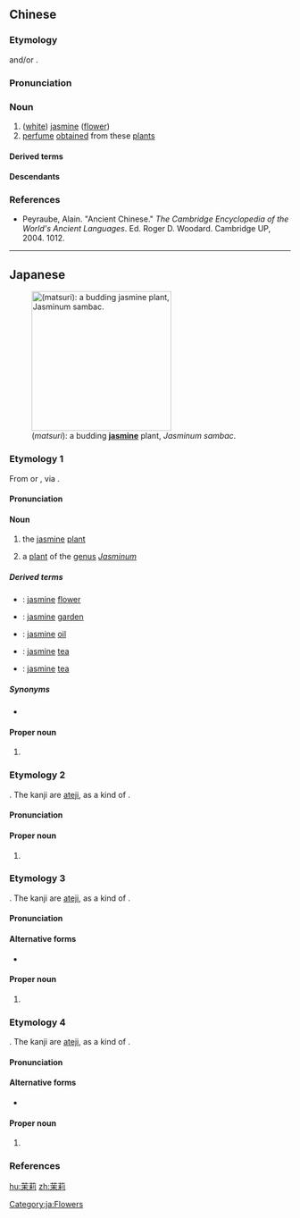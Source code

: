 ==Chinese==
{{zh-forms}}

===Etymology===
{{bor|zh|sa|मालती}} and/or {{m|sa|मल्लिका}}.

===Pronunciation===
{{zh-pron
|m=mòlì,tl=y
|c=mut6 lei6-2
|h=pfs=ma̍t-li
|md=mĕ̤k*maĕ̤h-lê/mĕk*mĕh-lê
|mn=xm:bāng-nī/xm:bā-nī/xm:boa̍t-nī/qz:bā-lī/zz:bāng-mī/zz:bāu-mī/tw:ba̍k-nī/twv:ba̍k-ni
|w=5meq li,5moq li
|cat=n
}}

===Noun===
{{zh-noun}}

# ([[white]]) [[jasmine]] ([[flower]]) {{gloss|any of several [[plant]]s, of the [[genus]] ''[[Jasminum]]'', mostly [[native]] to [[Asia]], having [[fragrant]] [[white]] or [[yellow]] [[flowers]]}}
# [[perfume]] [[obtain]]ed from these [[plants]]

====Derived terms====
{{zh-der|茉莉花}}

====Descendants====
{{CJKV||まつ%り|말리|j=茉%莉|mạt lị}}

===References===
* Peyraube, Alain. "Ancient Chinese." ''The Cambridge Encyclopedia of the World's Ancient Languages''. Ed. Roger D. Woodard. Cambridge UP, 2004. 1012.

{{zh-cat|Flowers}}

----

==Japanese==
{{wikipedia|lang=ja}}
{{wikipedia|Jasmine}}
[[File:Jasmine Bud in Chennai during Spring.JPG|thumb|250px|{{lang|ja|茉莉}} (''matsuri''): a budding '''[[jasmine]]''' plant, ''Jasminum sambac''.]]

===Etymology 1===
{{ja-kanjitab|yomi=o|まつ|り}}
From {{der|ja|sa|sort=まつり|मालती}} or {{m|sa|मल्लिका}}, via {{der|ja|ltc|sort=まつり|茉莉|tr={{IPAchar|/mat lei/}}}}.

====Pronunciation====
{{ja-pron|yomi=o|まつり|acc=1|acc_ref=DJR,SMK5}}

====Noun====
{{ja-noun|まつり|マツリ}}

# the [[jasmine]] [[plant]]
# {{qualifier|more generally}} a [[plant]] of the [[genus]] ''[[Jasminum]]''

=====Derived terms=====
{{der-top}}
* {{ja-r|茉莉花|まつりか}}: [[jasmine]] [[flower]]
* {{ja-r|茉莉園|まつりえん}}: [[jasmine]] [[garden]]
* {{ja-r|茉莉油|まつりゆ}}: [[jasmine]] [[oil]]
* {{ja-r|茉莉茶|まつりちゃ}}: [[jasmine]] [[tea]]
* {{ja-r|茉莉花茶|まつりかちゃ}}: [[jasmine]] [[tea]]
{{der-bottom}}

=====Synonyms=====
* {{ja-r|ジャスミン}}

====Proper noun====
{{ja-pos|proper|まつり}}

# {{lb|ja|rare|sort=まつり}} {{given name|female|lang=ja|sort=まつり}}

===Etymology 2===
{{ja-kanjitab|yomi=irr|sort=まり}}
{{bor|ja|en|sort=まり|Mary}}. The kanji are [[ateji]], as a kind of {{ja-jukujikun}}.

====Pronunciation====
{{ja-pron|yomi=irr|まり}}

====Proper noun====
{{ja-pos|まり|proper|マリ}}

# {{given name|female|from=English|lang=ja|sort=まり}}

===Etymology 3===
{{ja-kanjitab|yomi=irr|sort=まりい}}
{{bor|ja|en|ja|sort=まりい|Marie}}. The kanji are [[ateji]], as a kind of {{ja-jukujikun}}.

====Pronunciation====
{{ja-pron|yomi=irr|マリー}}

====Alternative forms====
* {{ja-l|マリー}}

====Proper noun====
{{ja-pos|まりい|proper|マリー}}

# {{lb|ja|rare|sort=まりい}} {{given name|female|from=English|lang=ja|sort=まりい}}

===Etymology 4===
{{ja-kanjitab|yomi=irr|sort=しゃすみん'}}
{{bor|ja|en|sort=しやすみん'|Jasmine}}. The kanji are [[ateji]], as a kind of {{ja-jukujikun}}.

====Pronunciation====
{{ja-pron|yomi=irr|ジャスミン}}

====Alternative forms====
* {{ja-l|ジャスミン}}

====Proper noun====
{{ja-pos|じゃすみん|proper|ジャズミン}}

# {{lb|ja|rare|sort=しやすみん'}} {{given name|female|from=English|lang=ja|sort=しやすみん'}}

===References===
<references/>

[[Category:ja:Flowers]]

[[hu:茉莉]]
[[zh:茉莉]]
